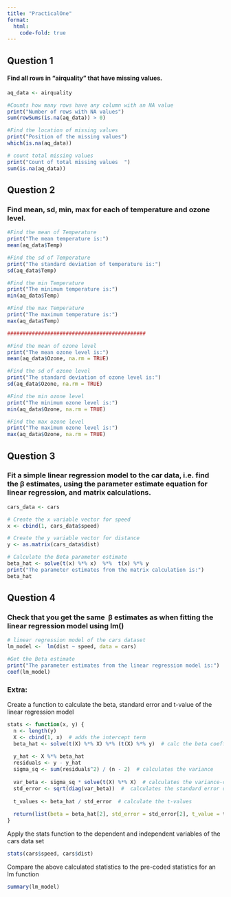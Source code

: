```yaml
---
title: "PracticalOne"
format: 
  html: 
    code-fold: true
---
```


## Question 1

#### Find all rows in "airquality" that have missing values.

```r
aq_data <- airquality

#Counts how many rows have any column with an NA value
print("Number of rows with NA values")
sum(rowSums(is.na(aq_data)) > 0)

#Find the location of missing values
print("Position of the missing values")
which(is.na(aq_data))

# count total missing values 
print("Count of total missing values  ")
sum(is.na(aq_data))
```

## Question 2

### Find mean, sd, min, max for each of temperature and ozone level.

```r
#Find the mean of Temperature
print("The mean temperature is:")
mean(aq_data$Temp)

#Find the sd of Temperature
print("The standard deviation of temperature is:")
sd(aq_data$Temp)

#Find the min Temperature
print("The minimum temperature is:")
min(aq_data$Temp)

#Find the max Temperature
print("The maximum temperature is:")
max(aq_data$Temp)

#############################################

#Find the mean of ozone level
print("The mean ozone level is:")
mean(aq_data$Ozone, na.rm = TRUE)

#Find the sd of ozone level
print("The standard deviation of ozone level is:")
sd(aq_data$Ozone, na.rm = TRUE)

#Find the min ozone level
print("The minimum ozone level is:")
min(aq_data$Ozone, na.rm = TRUE)

#Find the max ozone level
print("The maximum ozone level is:")
max(aq_data$Ozone, na.rm = TRUE)
```

## Question 3

### Fit a simple linear regression model to the car data, i.e. find the β estimates, using the parameter estimate equation for linear regression, and matrix calculations.

```r
cars_data <- cars

# Create the x variable vector for speed
x <- cbind(1, cars_data$speed)

# Create the y variable vector for distance
y <- as.matrix(cars_data$dist)

# Calculate the Beta parameter estimate
beta_hat <- solve(t(x) %*% x)  %*%  t(x) %*% y
print("The parameter estimates from the matrix calculation is:")
beta_hat
```

## Question 4

### Check that you get the same  β estimates as when fitting the linear regression model using lm()

```r
# linear regression model of the cars dataset 
lm_model <-  lm(dist ~ speed, data = cars)

#Get the Beta estimate
print("The parameter estimates from the linear regression model is:")
coef(lm_model)
```

### Extra:

Create a function to calculate the beta, standard error and t-value of the linear regression model

```r
stats <- function(x, y) {
  n <- length(y)
  X <- cbind(1, x)  # adds the intercept term
  beta_hat <- solve(t(X) %*% X) %*% (t(X) %*% y)  # calc the beta coefficient from X and y vectors
  
  y_hat <- X %*% beta_hat
  residuals <- y - y_hat
  sigma_sq <- sum(residuals^2) / (n - 2)  # calculates the variance 
  
  var_beta <- sigma_sq * solve(t(X) %*% X)  # calculates the variance-covariance matrix
  std_error <- sqrt(diag(var_beta))  #  calculates the standard error of coefficients
  
  t_values <- beta_hat / std_error  # calculate the t-values
  
  return(list(beta = beta_hat[2], std_error = std_error[2], t_value = t_values[2]))
}
```

Apply the stats function to the dependent and independent variables of the cars data set

```r
stats(cars$speed, cars$dist)
```

Compare the above calculated statistics to the pre-coded statistics for an lm function

```r
summary(lm_model)
```
